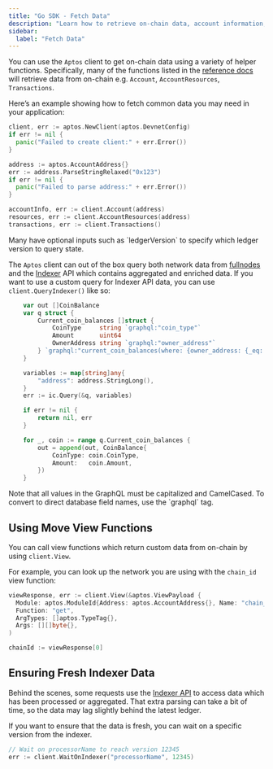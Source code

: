 ```yaml
---
title: "Go SDK - Fetch Data"
description: "Learn how to retrieve on-chain data, account information, and resources using the Aptos Go SDK"
sidebar:
  label: "Fetch Data"
---
```



You can use the `Aptos` client to get on-chain data using a variety of helper
functions. Specifically, many of the functions listed in the [reference docs](https://pkg.go.dev/github.com/aptos-labs/aptos-go-sdk)
will retrieve data from on-chain e.g. `Account`, `AccountResources`, `Transactions`.

Here’s an example showing how to fetch common data you may need in your application:

```go filename="fetch_data.go"
client, err := aptos.NewClient(aptos.DevnetConfig)
if err != nil {
  panic("Failed to create client:" + err.Error())
}

address := aptos.AccountAddress{}
err := address.ParseStringRelaxed("0x123")
if err != nil {
  panic("Failed to parse address:" + err.Error())
}

accountInfo, err := client.Account(address)
resources, err := client.AccountResources(address)
transactions, err := client.Transactions()
```

<Aside type="note">
  Many have optional inputs such as `ledgerVersion` to specify which ledger
  version to query state.
</Aside>

The `Aptos` client can out of the box query both network data from
[fullnodes](https://api.mainnet.aptoslabs.com/v1/spec#/) and the
[Indexer](https://cloud.hasura.io/public/graphiql?endpoint=https://api.mainnet.aptoslabs.com/v1/graphql)
API which contains aggregated and enriched data. If you want to use a custom
query for Indexer API data, you can use `client.QueryIndexer()` like so:

```go filename="fetch_data.go"
	var out []CoinBalance
	var q struct {
		Current_coin_balances []struct {
			CoinType     string `graphql:"coin_type"`
			Amount       uint64
			OwnerAddress string `graphql:"owner_address"`
		} `graphql:"current_coin_balances(where: {owner_address: {_eq: $address}})"`
	}

	variables := map[string]any{
		"address": address.StringLong(),
	}
	err := ic.Query(&q, variables)

	if err != nil {
		return nil, err
	}

	for _, coin := range q.Current_coin_balances {
		out = append(out, CoinBalance{
			CoinType: coin.CoinType,
			Amount:   coin.Amount,
		})
	}
```

<Aside type="note">
  Note that all values in the GraphQL must be capitalized and CamelCased. To
  convert to direct database field names, use the `graphql` tag.
</Aside>

## Using Move View Functions

You can call view functions which return custom data from on-chain by using `client.View`.

For example, you can look up the network you are using with the `chain_id` view function:

```go filename="fetch_data.go"
viewResponse, err := client.View(&aptos.ViewPayload {
  Module: aptos.ModuleId{Address: aptos.AccountAddress{}, Name: "chain_id"},
  Function: "get",
  ArgTypes: []aptos.TypeTag{},
  Args: [][]byte{},
)

chainId := viewResponse[0]
```

## Ensuring Fresh Indexer Data

Behind the scenes, some requests use the [Indexer API](/build/indexer) to
access data which has been processed or aggregated. That extra parsing can take
a bit of time, so the data may lag slightly behind the latest ledger.

If you want to ensure that the data is fresh, you can wait on a specific version
from the indexer.

```go filename="fetch_data.go"
// Wait on processorName to reach version 12345
err := client.WaitOnIndexer("processorName", 12345)
```
